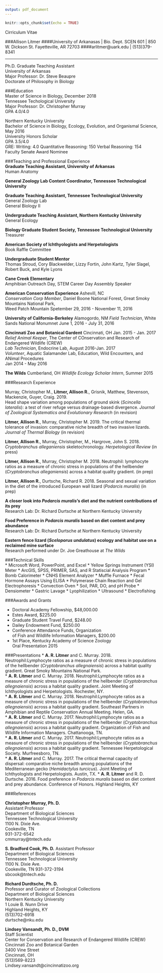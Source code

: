 ---
output: pdf_document
---

```{r setup, include=FALSE}
knitr::opts_chunk$set(echo = TRUE)
```

Cirriculum Vitae

###Allison Litmer
####University of Arkanasas | Bio. Dept. SCEN 601 | 850 W. Dickson St. Fayetteville, AR 72703
####arlitmer@uark.edu | (513)379-8341  

***  

Ph.D. Graduate Teaching Assistant    
University of Arkansas  
Major Professor: Dr. Steve Beaupre  
Doctorate of Philosophy in Biology  

###Education  
Master of Science in Biology, December 2018  
Tennessee Techological University  
Major Professor: Dr. Christopher Murray  
GPA 4.0/4.0  

Northern Kentucky University  
Bachelor of Science in Biology, Ecology, Evolution, and Organismal Science, May 2016  
University Honors Scholar  
GPA 3.5/4.0  
GRE: Writing: 4.0 Quantitative Reasoning: 150 Verbal Reasoning: 154  
Faculty Senate Award Nominee  

###Teaching and Professional Experience  
**Graduate Teaching Assistant, University of Arkansas**  
Human Anatomy  

**General Zoology Lab Content Coordinator, Tennessee Technological University**

**Graduate Teaching Assistant, Tennessee Technological University**  
General Zoology Lab  
General Biology II

**Undergraduate Teaching Assistant, Northern Kentucky University**  
General Ecology

**Biology Graduate Student Society, Tennessee Technological University**  
Treasurer

**American Society of Ichthyologists and Herpetologists**  
Book Raffle Committee

**Undergraduate Student Mentor**  
Thomas Stroud, Cory Blackwelder, Lizzy Fortin, John Kartz, Tyler Slagel, Robert Buck, and Kyle Lyons

**Cane Creek Elementary**  
Amphibian Outreach Day, STEM Career Day Assembly Speaker  

**American Conservation Experience** Ashevill, NC  
_Conservation Corp Member_, Daniel Boone National Forest, Great Smoky Mountains National Park,  
Weed Patch Mountain Spetember 29, 2016 - November 11, 2016  

**University of California-Berkeley** Alamogordo, NM
_Field Technician_, White Sands National Monumnet June 1, 2016 - July 31, 2016  

**Cincinnati Zoo and Botanical Gardent** Cincinnati, OH Jan. 2015 - Jan. 2017  
_Relief Animal Keeper_, The Center of COnservation and Research of Endangered Wildlife (CREW)  
_Lab Technician_, Endocrine Lab, August 2016-Jan. 2017  
_Volunteer_, Aquatic Salamander Lab, Education, Wild Encounters, and ANimal Procedures  
Jan 2014 - May 2016 

**The Wilds** Cumberland, OH
_Wildlife Ecology Scholar Intern_, Summer 2015

###Research Experience

Murray, Christopher M., **Litmer, Allison R.**, Grisnik, Matthew, Stevenson, Mackenzie, Guyer, Craig. 2019.  
Head shape variation among populations of ground skink (_Scincella lateralis_): a test of river refuge versus drainage-based divergence. _Journal of Zoological Systematics and Evolutionary Research_ (in revision)  

**Litmer, Allison R.**, Murray, Christopher M. 2019. The critical thermal tolerance of invasion: comparative niche breadth of two invasive lizards. _Journal of Thermal Biology_ (in revision)

**Litmer, Allison R.**, Murray, Christopher, M., Hargrove, John S. 2018. _Cryptobranchus alleganiensis_ skeletochronology. _Herpetological Review_ (in press)

**Litmer, Allison R.**, Murray, Christopher M. 2018. Neutrophil: lymphocyte ratios as a measure of chronic stress in populations of the hellbender (_Cryptobranchus alleganiensis_) across a habitat quality gradient. (in prep)

**Litmer, Allison R.**, Durtsche, Richard R. 2018. Seasonal and sexual variation in the diet of the introduced European wall lizard (_Podarcis muralis_) (in prep)

**A closer look into _Podarcis muralis_'s diet and the nutrient contributions of its prey**    
Research Lab: Dr. Richard Durtsche at Northern Kentucky University  

**Food Preference in _Podarcis muralis_ based on diet content and prey abundance**  
Research Lab: Dr. Richard Durtsche at Northern Kentucky University  

**Eastern fence lizard (_Sceloporus undulatus_) ecology and habitat use on a reclaimed mine surface**  
Research performed under Dr. Joe Greathouse at _The Wilds_

###Technical Skills  
* Microsoft Word, PowerPoint, and Excel
* Yellow Springs Instrument (YSI) Meter
* ArcGIS, SPSS, PRIMER, SAS, and R Statiscial Analysis Program
* Bomb Calorimeter 
* CNHS Element Analyzer
* Muffle Furnace 
* Fecal Hormone Assays Using ELISA
* Polymerase Chain Reaction and Gel Electrophoresis 
* Convection Oven
* Soil, PAR, DO, and pH Probe
* Densiometer
* Gastric Lavage 
* Lyophilization
* Ultrasound
* Electrofishing

###Awards and Grants  

* Doctoral Academy Fellowship,  $48,000.00
* Estes Award, $225.00
* Graduate Student Travel Fund,  $248.00
* Dailey Endowment Fund, $250.00
* Conference Attendance Funds, Organization   
  of Fish and Wildlife Information Managers, $200.00
* 1st Place, Kentucky Academy of Science Zoology  
  Oral Presentation 2015
  
###Presentations
* **A. R. Litmer** and C. Murray. 2018. Neutrophil:Lymphocyte ratios as a measure of chronic stress in populations of the hellbender (_Cryptobranchus allegnaiensis_) across a habitat quality gradient. Great Smoky Mountains National Park.  
* **A. R. Litmer** and C. Murray. 2018. Neutrophil:Lymphocyte ratios as a measure of chronic stress in populations of the hellbender (_Cryptobranchus allegnaiensis_) across a habitat quality gradient. Joint Meeting of Ichthyologists and Herpetologists. Rochester, NY.  
* **A. R. Litmer** and C. Murray. 2018. Neutrophil:Lymphocyte ratios as a measure of chronic stress in populations of the hellbender (_Cryptobranchus allegnaiensis_) across a habitat quality gradient. Southeast Partners in Amphibian and Reptile Conservation Annual Meeting. Helen, GA.  
* **A. R. Litmer** and C. Murray. 2017. Neutrophil:Lymphocyte ratios as a measure of chronic stress in populations of the hellbender (_Cryptobranchus allegnaiensis_) across a habitat quality gradient. Organization of Fish and Wildlife Information Managers. Chattanooga, TN.  
* **A. R. Litmer** and C. Murray. 2017. Neutrophil:Lymphocyte ratios as a measure of chronic stress in populations of the hellbender (_Cryptobranchus allegnaiensis_) across a habitat quality gradient. Tennessee Herpetological Society. Murfreesboro, TN.  
*	**A. R. Litmer** and C. Murray. 2017. The critical thermal capacity of dispersal: comparative niche breadth among populations of the Mediterranean gecko (_Hemidactylus turcicus_). Joint Meeting of Ichthyologists and Herpetologists. Austin, TX.
* **A. R. Litmer** and R. D. Durtsche. 2016. Food preference in _Podarcis muralis_ based on diet content and prey abundance. Conference of Honors. Highland Heights, KY 

###References

**Christopher Murray, Ph. D.**    
Assistant Professor  
Department of Biological Sciences  
Tennessee Technological University  
1100 N. Dixie Ave.  
Cookeville, TN  
931-372-6542  
cmmurray@tntech.edu  

**S. Bradford Cook, Ph. D.**
Assistant Professor  
Department of Biological Sciences  
Tennessee Technological University  
1100 N. Dixie Ave.  
Cookeville, TN 
931-372-3194  
sbcook@tntech.edu

**Richard Durdtsche, Ph. D.**  
Professor and Curator of Zoological Collections                          
Department of Biological Sciences                                              
Northern Kentucky University                                                 
1 Louie B. Nunn Drive                                                           
Highland Heights, KY   
(513)702-6918   
durtsche@nku.edu  

**Lindsey Vansandt, Ph. D., DVM**  
Staff Scientist  
Center for Conservation and Research of Endangered Wildlife (CREW)   
Cincinnati Zoo and Botanical Garden   
3400 Vine Street  
Cincinnati, OH   
(513)569-8223   
Lindsey.vansandt@cincinnatizoo.org   





  

